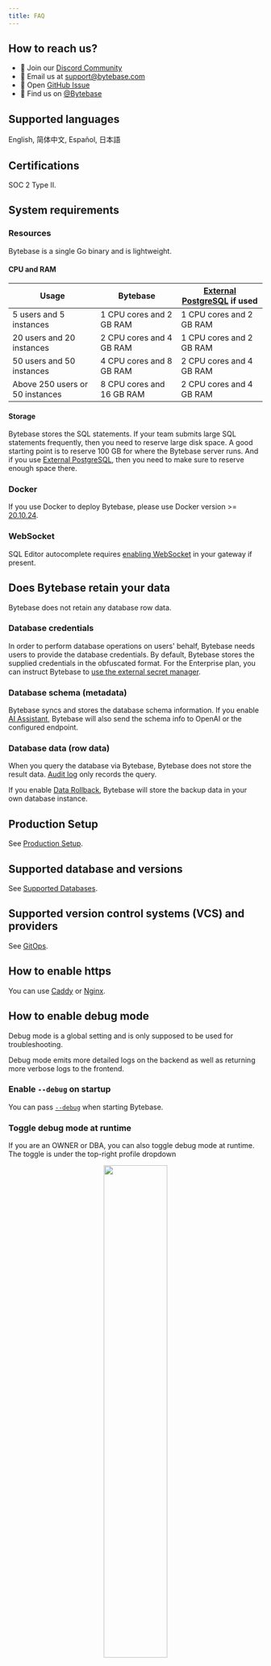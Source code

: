 ```yaml
---
title: FAQ
---
```


## How to reach us?

- 💬 Join our [Discord Community](https://discord.gg/huyw7gRsyA)
- 📧 Email us at [support@bytebase.com](mailto:support@bytebase.com)
- 🎫 Open [GitHub Issue](https://github.com/bytebase/bytebase/issues)
- 🤠 Find us on [@Bytebase](https://twitter.com/bytebase)

## Supported languages

English, 简体中文, Español, 日本語

## Certifications

SOC 2 Type II.

## System requirements

### Resources

Bytebase is a single Go binary and is lightweight.

#### CPU and RAM

| Usage                           | Bytebase                  | [External PostgreSQL](/get-started/self-host/external-postgres/) if used |
| ------------------------------- | ------------------------- | ---------------------------------------------------------------------- |
| 5 users and 5 instances         | 1 CPU cores and 2 GB RAM  | 1 CPU cores and 2 GB RAM                                               |
| 20 users and 20 instances       | 2 CPU cores and 4 GB RAM  | 1 CPU cores and 2 GB RAM                                               |
| 50 users and 50 instances       | 4 CPU cores and 8 GB RAM  | 2 CPU cores and 4 GB RAM                                               |
| Above 250 users or 50 instances | 8 CPU cores and 16 GB RAM | 2 CPU cores and 4 GB RAM                                               |

#### Storage

Bytebase stores the SQL statements. If your team submits large SQL statements frequently,
then you need to reserve large disk space. A good starting point is to reserve 100 GB for where
the Bytebase server runs. And if you use [External PostgreSQL](/get-started/self-host/external-postgres/),
then you need to make sure to reserve enough space there.

### Docker

If you use Docker to deploy Bytebase, please use Docker version >= [20.10.24](https://docs.docker.com/engine/release-notes/20.10/).

### WebSocket

SQL Editor autocomplete requires [enabling WebSocket](/get-started/deploy-with-docker/#enable-websocket-for-sql-editor) in your gateway if present.

## Does Bytebase retain your data

Bytebase does not retain any database row data.

### Database credentials

In order to perform database operations on users' behalf, Bytebase needs users to provide the database credentials.
By default, Bytebase stores the supplied credentials in the obfuscated format. For the Enterprise plan, you can
instruct Bytebase to [use the external secret manager](/get-started/instance/#use-secret-manager).

### Database schema (metadata)

Bytebase syncs and stores the database schema information. If you enable [AI Assistant](/ai-assistant/),
Bytebase will also send the schema info to OpenAI or the configured endpoint.

### Database data (row data)

When you query the database via Bytebase, Bytebase does not store the result data. [Audit log](/security/audit-log/)
only records the query.

If you enable [Data Rollback](/change-database/rollback-data-changes/), Bytebase will store the backup data in your
own database instance.

## Production Setup

See [Production Setup](/get-started/production-setup/).

## Supported database and versions

See [Supported Databases](/introduction/supported-databases).

## Supported version control systems (VCS) and providers

See [GitOps](/vcs-integration/overview).

## How to enable https

You can use [Caddy](https://caddyserver.com/docs/quick-starts/reverse-proxy) or [Nginx](https://www.nginx.com/).

## How to enable debug mode

<Note>

Debug mode is a global setting and is only supposed to be used for troubleshooting.

</Note>

Debug mode emits more detailed logs on the backend as well as returning more verbose logs to the frontend.

### Enable `--debug` on startup

You can pass [`--debug`](/reference/command-line#--debug) when starting Bytebase.

### Toggle debug mode at runtime

If you are an OWNER or DBA, you can also toggle debug mode at runtime. The toggle is under the top-right profile dropdown

<p align="center">
  <img src="/content/docs/FAQ/troubleshoot-debug-mode.webp" width="50%" />
</p>

## Does Bytebase support post action after applying a change to the database

You can configure [project webhook](/change-database/webhook/#supported-webhook-endpoints) to observe events.

## Which data does Bytebase collect?

_To make deployment air-gapped, you can disable the collection by passing [`--disable-metric`](/reference/command-line/#disable-sample) on startup_.

- Anonymous usage data.
- The registered email and name of the first member in the workspace.

